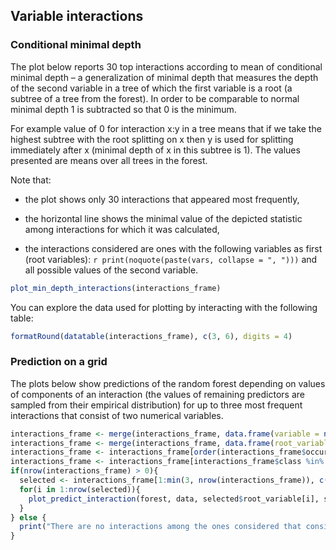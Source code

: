 ## Variable interactions

### Conditional minimal depth

The plot below reports 30 top interactions according to mean of conditional minimal depth -- a generalization of minimal depth that measures the depth of the second variable in a tree of which the first variable is a root (a subtree of a tree from the forest). In order to be comparable to normal minimal depth 1 is subtracted so that 0 is the minimum.

For example value of 0 for interaction x:y in a tree means that if we take the highest subtree with the root splitting on x then y is used for splitting immediately after x (minimal depth of x in this subtree is 1). The values presented are means over all trees in the forest.

Note that:

- the plot shows only 30 interactions that appeared most frequently,

- the horizontal line shows the minimal value of the depicted statistic among interactions for which it was calculated,

- the interactions considered are ones with the following variables as first (root variables): `r print(noquote(paste(vars, collapse = ", ")))` and all possible values of the second variable.

```r
plot_min_depth_interactions(interactions_frame)
```

You can explore the data used for plotting by interacting with the following table:

```r
formatRound(datatable(interactions_frame), c(3, 6), digits = 4)
```

### Prediction on a grid

The plots below show predictions of the random forest depending on values of components of an interaction (the values of remaining predictors are sampled from their empirical distribution) for up to three most frequent interactions that consist of two numerical variables.

```r
interactions_frame <- merge(interactions_frame, data.frame(variable = names(data), class = sapply(data, class)), all.x = TRUE)
interactions_frame <- merge(interactions_frame, data.frame(root_variable = names(data), root_class = sapply(data, class)), all.x = TRUE)
interactions_frame <- interactions_frame[order(interactions_frame$occurrences, decreasing = TRUE), ]
interactions_frame <- interactions_frame[interactions_frame$class %in% c("numeric", "integer") & interactions_frame$root_class %in% c("numeric", "integer"), ]
if(nrow(interactions_frame) > 0){
  selected <- interactions_frame[1:min(3, nrow(interactions_frame)), c("root_variable", "variable")]
  for(i in 1:nrow(selected)){
    plot_predict_interaction(forest, data, selected$root_variable[i], selected$variable[i])
  }
} else {
  print("There are no interactions among the ones considered that consists of two numerical variables so we cannot plot prediction of the forest on the grid.")
}
```

